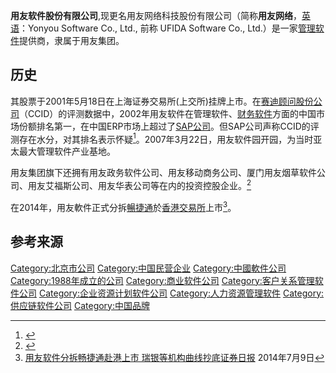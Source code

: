 {{Infobox Company 
|company_name=用友软件股份有限公司
|company_name_en=Yonyou Software Co., Ltd.
|company_logo=<!-- 檔案不存在 客户信赖的长期合作伙伴 -->
|company_type=[[上市公司|上市公司]]
|company_slogan=
|market_information={{sse|600588}}
|abbreviated_name=用友软件
|foundation=1988年
|location=[[北京市|北京市]]
|zip_code=100094
|area_served=
|telephone_no=+86-10-62436688
|key_people=董事长兼总裁：[[王文京|王文京]]
|industry=[[信息技术|信息技术]]
|products=[[软件|软件]]
|services=
|capital=
|revenue=
|operating_income=
|profit=
|market_value=
|num_employees=
|P/E ratio=
|earnings per share=
|Net asset value=
|accounting_period=
|parent=
|major_shareholder=
|divisions=
|subsid=
|sister=
|homepage={{url|http://www.yonyou.com/}}
|footnotes=
|width=
}}
'''用友软件股份有限公司''',现更名用友网络科技股份有限公司（简称'''用友网络'''，[[英语|英语]]：Yonyou Software Co., Ltd., 前称 UFIDA Software Co., Ltd.）是一家[[管理软件|管理软件]]提供商，隶属于用友集团。

==历史==
其股票于2001年5月18日在上海证券交易所(上交所)挂牌上市。在[[赛迪顾问股份公司|赛迪顾问股份公司]]（CCID）的评测数据中，2002年用友软件在管理软件、[[财务软件|财务软件]]方面的中国市场份额排名第一，在中国ERP市场上超过了[[SAP公司|SAP公司]]。但SAP公司声称CCID的评测存在水分，对其排名表示怀疑<ref>{{cite web|url=http://tech.sina.com.cn/e2/2003-02-28/1335168746.shtml | title=用友成为中国ERP老大 SAP不服表示质疑 |publisher=21世纪经济报道 |accessdate=2009年2月15日}}</ref>。2007年3月22日，用友软件园开园，为当时亚太最大管理软件产业基地。

用友集团旗下还拥有用友政务软件公司、用友移动商务公司、厦门用友烟草软件公司、用友艾福斯公司、用友华表公司等在内的投资控股企业。<ref>{{cite web|url=http://www.ufida.com.cn/about/index.aspx|title=用友软件股份有限公司简介|publisher=用友软件|accessdate=2008年5月22日|deadurl=yes|archiveurl=https://web.archive.org/web/20080527090801/http://www.ufida.com.cn/about/index.aspx|archivedate=2008年5月27日}}</ref>

在2014年，用友軟件正式分拆[[暢捷通|暢捷通]]於[[香港交易所|香港交易所]]上市<ref>[http://finance.sina.com.cn/stock/hkstock/ggscyd/20140709/022819645725.shtml 用友软件分拆畅捷通赴港上市 瑞银等机构曲线抄底][[证券日报|证券日报]] 2014年7月9日</ref>。

==参考来源==
{{reflist}}

[[Category:北京市公司|Category:北京市公司]]
[[Category:中国民营企业|Category:中国民营企业]]
[[Category:中國軟件公司|Category:中國軟件公司]]
[[Category:1988年成立的公司|Category:1988年成立的公司]]
[[Category:商业软件公司|Category:商业软件公司]]
[[Category:客户关系管理软件公司|Category:客户关系管理软件公司]]
[[Category:企业资源计划软件公司|Category:企业资源计划软件公司]]
[[Category:人力资源管理软件|Category:人力资源管理软件]]
[[Category:供应链软件公司|Category:供应链软件公司]]
[[Category:中国品牌|Category:中国品牌]]